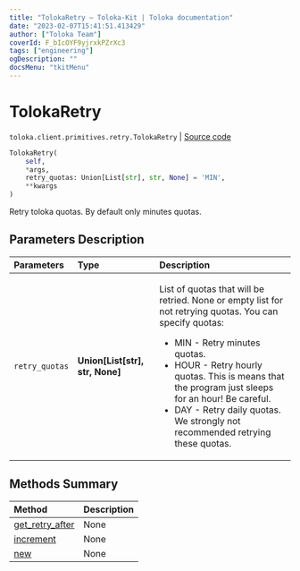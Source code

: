 ```yaml
---
title: "TolokaRetry — Toloka-Kit | Toloka documentation"
date: "2023-02-07T15:41:51.413429"
author: ["Toloka Team"]
coverId: F_bIcOYF9yjrxkPZrXc3
tags: ["engineering"]
ogDescription: ""
docsMenu: "tkitMenu"
---
```


# TolokaRetry
`toloka.client.primitives.retry.TolokaRetry` | [Source code](https://github.com/Toloka/toloka-kit/blob/v1.1.3/src/client/primitives/retry.py#L27)

```python
TolokaRetry(
    self,
    *args,
    retry_quotas: Union[List[str], str, None] = 'MIN',
    **kwargs
)
```

Retry toloka quotas. By default only minutes quotas.

## Parameters Description

| Parameters | Type | Description |
| :----------| :----| :-----------|
`retry_quotas`|**Union\[List\[str\], str, None\]**|<p>List of quotas that will be retried. None or empty list for not retrying quotas. You can specify quotas:</p> <ul> <li>MIN - Retry minutes quotas.</li> <li>HOUR - Retry hourly quotas. This is means that the program just sleeps for an hour! Be careful.</li> <li>DAY - Retry daily quotas. We strongly not recommended retrying these quotas.</li> </ul>
## Methods Summary

| Method | Description |
| :------| :-----------|
[get_retry_after](/docs-new/toloka-kit/reference/toloka.client.primitives.retry.TolokaRetry.get_retry_after)| None
[increment](/docs-new/toloka-kit/reference/toloka.client.primitives.retry.TolokaRetry.increment)| None
[new](/docs-new/toloka-kit/reference/toloka.client.primitives.retry.TolokaRetry.new)| None
